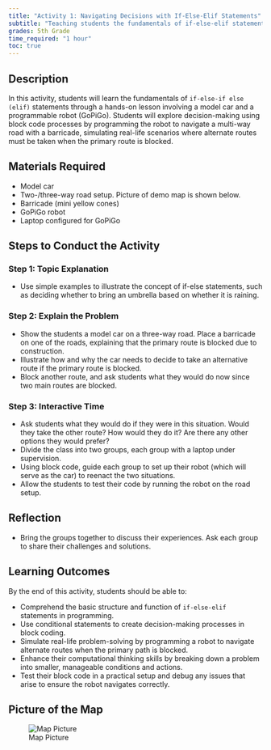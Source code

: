 ```yaml
---
title: "Activity 1: Navigating Decisions with If-Else-Elif Statements"
subtitle: "Teaching students the fundamentals of if-else-elif statements through hands-on activities."
grades: 5th Grade
time_required: "1 hour"
toc: true
---
```


## Description

In this activity, students will learn the fundamentals of `if-else-if else (elif)` statements through a hands-on lesson involving a model car and a programmable robot (GoPiGo). Students will explore decision-making using block code processes by programming the robot to navigate a multi-way road with a barricade, simulating real-life scenarios where alternate routes must be taken when the primary route is blocked.

## Materials Required

- Model car
- Two-/three-way road setup. Picture of demo map is shown below.
- Barricade (mini yellow cones)
- GoPiGo robot
- Laptop configured for GoPiGo

## Steps to Conduct the Activity

### Step 1: Topic Explanation

- Use simple examples to illustrate the concept of if-else statements, such as deciding whether to bring an umbrella based on whether it is raining.

### Step 2: Explain the Problem

- Show the students a model car on a three-way road. Place a barricade on one of the roads, explaining that the primary route is blocked due to construction.
- Illustrate how and why the car needs to decide to take an alternative route if the primary route is blocked.
- Block another route, and ask students what they would do now since two main routes are blocked.

### Step 3: Interactive Time

- Ask students what they would do if they were in this situation. Would they take the other route? How would they do it? Are there any other options they would prefer?
- Divide the class into two groups, each group with a laptop under supervision.
- Using block code, guide each group to set up their robot (which will serve as the car) to reenact the two situations.
- Allow the students to test their code by running the robot on the road setup.

## Reflection

- Bring the groups together to discuss their experiences. Ask each group to share their challenges and solutions.

## Learning Outcomes

By the end of this activity, students should be able to:

- Comprehend the basic structure and function of `if-else-elif` statements in programming.
- Use conditional statements to create decision-making processes in block coding.
- Simulate real-life problem-solving by programming a robot to navigate alternate routes when the primary path is blocked.
- Enhance their computational thinking skills by breaking down a problem into smaller, manageable conditions and actions.
- Test their block code in a practical setup and debug any issues that arise to ensure the robot navigates correctly.

## Picture of the Map

![Map Picture](/images/01activity.png)
